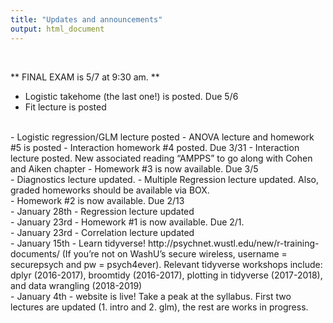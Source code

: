 ```yaml
---
title: "Updates and announcements"
output: html_document
---  
```

<br>

** FINAL EXAM is 5/7 at 9:30 am. **


- Logistic takehome (the last one!) is posted. Due 5/6
- Fit lecture is posted


<br>
- Logistic regression/GLM lecture posted
- ANOVA lecture and homework #5 is posted
- Interaction homework #4 posted. Due 3/31
- Interaction lecture posted. New associated reading "AMPPS" to go along with Cohen and Aiken chapter
- Homework #3 is now available. Due 3/5  
- Diagnostics lecture updated.
- Multiple Regression lecture updated. Also, graded homeworks should be available via BOX.   
- Homework #2 is now available. Due 2/13  
- January 28th - Regression lecture updated  
- January 23rd - Homework #1 is now available. Due 2/1.  
- January 23rd -  Correlation lecture updated  
- January 15th - Learn tidyverse! http://psychnet.wustl.edu/new/r-training-documents/ (If you're not on WashU's secure wireless, username = securepsych and pw = psych4ever). Relevant tidyverse workshops include: dplyr (2016-2017), broomtidy (2016-2017), plotting in tidyverse (2017-2018), and data wrangling (2018-2019)   
- January 4th - website is live! Take a peak at the syllabus. First two lectures are updated (1. intro and 2. glm), the rest are works in progress.   

